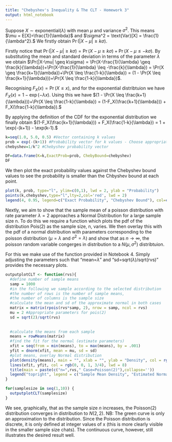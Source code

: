 ---
title: "Chebyshev's Inequality & The CLT - Homework 3"
output: html_notebook
---
Suppose $X \sim \text{exponential}(\lambda)$ with mean $\mu$ and variance $\sigma^2$. This means $\mu = E[X]=\frac{1}{\lambda}$ and $\sigma^2 = \text{Var}[X] = \frac{1}{\lambda^2}.$ We firstly obtain $\Pr(|X-\mu| \geq k\sigma)$.

Firstly notice that $\Pr(|X-\mu| \geq k\sigma) = \Pr(X-\mu \geq k\sigma)+\Pr(X-\mu \leq -k\sigma)$. By substituting the mean and standard deviation in terms of the parameter $\lambda$ we obtain $\Pr(|X-\mu| \geq k\sigma) = \Pr(X-\frac{1}{\lambda} \geq \frac{k}{\lambda})+\Pr(X-\frac{1}{\lambda} \leq -\frac{k}{\lambda}) = \Pr(X \geq \frac{k+1}{\lambda})+\Pr(X \leq \frac{1-k}{\lambda}) = (1 - \Pr(X \leq \frac{k+1}{\lambda}))+\Pr(X \leq \frac{1-k}{\lambda})$.

Recognising $F_X(x) = \Pr(X \leq x)$, and for the exponential distribtuion we have $F_X(x) = 1 - \exp(-\lambda x)$. Using this we have $(1 - \Pr(X \leq \frac{k+1}{\lambda}))+\Pr(X \leq \frac{1-k}{\lambda}) = (1-F_X(\frac{k+1}{\lambda})) + F_X(\frac{1-k}{\lambda}).$

By applying the definition of the CDF for the exponential distribution we finally obtain $(1-F_X(\frac{k+1}{\lambda})) + F_X(\frac{1-k}{\lambda}) = 1 + \exp(-(k+1)) - \exp(k-1).$

```{r}
k=seq(1.0, 5.0, 0.5) #Vector containing k values
prob = exp(-(k+1)) #Probability vector for k values - Choose appropriate terms for k>1
chebyshev=1/k^2 #Chebyshev probability vector

DF=data.frame(K=k,ExactProb=prob, ChebyBound=chebyshev)
DF
```
We then plot the exact probability values against the Chebyshev bound values to see the probability is smaller than the Chbyshev bound at each point.
```{r}
plot(k, prob, type="l", ylim=c(0,1), lwd = 2, ylab = "Probability")
points(k,chebyshev,type="l",lty=2,col='red', lwd = 2)
legend(4, 0.95, legend=c("Exact Probability", "Chebyshev Bound"), col=c("black", "red"), lty=1:2, cex=0.8)
```
Nextly, we aim to show that the sample mean of a poisson distribution with rate parameter $\lambda = 2$ approaches a Normal Distribution for a large sample size n. To do this we require a function which plots the pdf of the distribution $\text{Pois}(2)$ as the sample size, n, varies. We then overlay this with the pdf of a normal distribution with parameters corresponding to the poisson distribution ($\mu = \lambda$ and $\sigma^2=\lambda$) and show that as $n \rightarrow \infty$, the poisson random variable congerges in distribution to a $N(\mu, \sigma^2)$ distribtuion.

For this we make use of the function provided in Notebook 4. Simply adjusting the parameters such that "mean=$\lambda$" and "sd=sqrt($\lambda$)/sqrt(rvs)" provides the necessary plots.
```{r}
outputplotCLT <- function(rvs){
  #define number of sample means
  samp = 1000
  #in the following we sample according to the selected distribution
  #the number of rows is the number of sample means,
  #the number of columns is the sample size
  #calculate the mean and sd of the approximate normal in both cases
  matrix = matrix(rpois(rvs*samp, 2), nrow = samp, ncol = rvs)
  mu = 2 #Appropriate parameters for pois(2)
  sd = sqrt(2)/sqrt(rvs)
  
  
  #calculate the means from each sample
  means = rowMeans(matrix)
  #find the fit for the normal (estimate parameters)
  xfit = seq(from = min(means), to = max(means), by = .001)
  yfit = dnorm(xfit, mean = mu, sd = sd)
  #plot means, overlay Normal distribution
  plot(density(means), main = "", xlab = "", ylab = "Density", col = rgb(0, 1, 0, 3/4), lwd = 8, ylim = c(0, max(density(means)$y, yfit)))
  lines(xfit, yfit, col = rgb(0, 0, 1, 3/4), lwd = 8)
  title(main = paste(c("n=",rvs," Case=Poisson(2)"),collapse=''))
  legend("topright", legend = c("Sample Mean Density", "Estimated Normal Density"), lty=c(1,1), lwd=c(2,2), col=c(rgb(0, 1, 0, 3/4), rgb(0, 0, 1, 3/4)))
}

for(samplesize in seq(1,10)) {
  outputplotCLT(samplesize)
}
```
We see, graphically, that as the sample size $n$ increases, the Poisson(2) distribution converges in distribution to $N(2, 2).$ NB: The green curve is only an approximation to the distribution. Since the Poisson distribution is discrete, it is only defined at integer values of x (this is more clearly visible in the smaller sample size chats). The continuous curve, however, still illustrates the desired result well.


